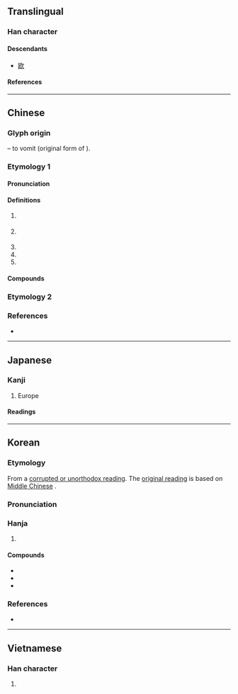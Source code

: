{{also|欧}}
{{character info}}
==Translingual==
{{ja-forms|[[欧]]|[[欧]]|歐}}

===Han character===
{{Han char|rn=76|rad=欠|as=11|sn=15|four=77782|canj=SRNO|ids=⿰區欠}}

====Descendants====
* [[欧]]

====References====
{{Han ref|kx=0571.270|dkj=16185|dj=0959.210|hdz=32149.120|uh=6B50}}

----

==Chinese==
{{zh-forms|s=欧}}

===Glyph origin===
{{Han etym}}
{{Han compound|區|欠|ls=psc|c1=p|c2=s|t2=to yawn; to exhale}} – to vomit (original form of {{zh-l|*嘔}}).

===Etymology 1===
{{rfe|zh}}

====Pronunciation====
{{zh-pron
|m=ōu
|m-s=ngou1
|c=au1
|c-t=
|g=
|h=pfs=êu
|j=
|mb=é
|md=ĕu
|mn=au/xm,zz:o͘/qz:o/tw:io
|mn_note=au - vernacular; o͘/o/io - literary
|mn-t=ao1
|w=1eu
|x=
|mc=1
|oc=1
|cat=n,pn
}}

====Definitions====
{{zh-hanzi}}

# {{zh-short|歐羅巴|[[Europe]]}}
#: {{zh-x|^歐洲|Europe}}
#: {{zh-x|^東--^歐|Eastern '''Europe'''}}
#: {{zh-x|歐化|to '''European'''ise}}
# {{zh-short|歐盟|[[European Union]]}}
#: {{zh-x|脫歐|to leave the '''European Union'''}}
#: {{zh-x|^英 ^歐 關係|UK-'''EU''' relationship}}
# {{zh-short|歐元|[[euro]]}}
# {{zh-short|歐姆|[[ohm]]}}
# {{surname|zh}}

====Compounds====
{{zh-der|僕歐|大小歐陽|北歐|南歐|歐冶子|歐洲議會|歐李|歐胡島|歐風美雨|東南歐|歐佩克|東歐集團|歐虞體|歐式|歐亞大陸|歐刀|歐洲|歐冶鑄劍|東歐|歐亞|歐克|歐文|歐羅巴州|歐美|歐陽|歐耳|歐巴桑|歐洲美元|歐化|歐吉桑|歐風|歐市|歐姆|歐體|歐氏管|歐戰|歐元|歐普藝術|歐母畫荻|歐姆定律|西歐聯盟|西歐集團|西歐|歐裔|歐廟|印歐|泛歐|歐遊}}

===Etymology 2===
{{zh-see|嘔|v}}

===References===
* {{R:yue:Hanzi}}

----

==Japanese==
{{ja-kanji forms|欧|歐}}

===Kanji===
{{ja-kanji|grade=|rs=欠11|shin=欧}}

# Europe

====Readings====
{{ja-readings
|goon=う
|kanon=おう
|kun=うた-う<うた-ふ, は-く}}

----

==Korean==

===Etymology===
From a [[속음|corrupted or unorthodox reading]]. The [[본음|original reading]] is {{ko-l|우}} based on [[Middle Chinese]] {{ltc-l|歐|id=1}}.

{{collapse|
* {{hanja-dongguk|ᅙᅮᇢ|qwuw}}
|Historical readings
|bg=#FFFFFF}}

===Pronunciation===
{{ko-hanja-pron|구}}

===Hanja===
{{ko-hanja-search}}
{{ko-hanja|구라파|구}}

# {{hanja form of|구|[[Europe]]}}

====Compounds====
{{der-top3|Compounds}}
* {{ko-l|구미|歐美}}
* {{ko-l|서구|西歐}}
* {{ko-l|구라파|歐羅巴}}
{{der-bottom}}

===References===
* {{R:hanjadoc|5607}}

----

==Vietnamese==

===Han character===
{{vi-readings|reading=âu|rs=欠11}}

# {{rfdef|vi|sort=欠11}}
